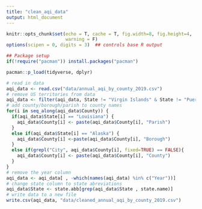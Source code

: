 ```yaml
---
title: "clean_aqi_data"
output: html_document
---
```


```r
knitr::opts_chunk$set(echo = T, cache = T, fig.width=8, fig.height=4,
                      warning = F)
options(scipen = 0, digits = 3)  ## controls base R output

## Package setup
if(!require("pacman")) install.packages("pacman")

pacman::p_load(tidyverse, dplyr)
```


```r
# read in data
aqi_data <- read.csv("data/annual_aqi_by_county_2019.csv")
# remove US territories from data
aqi_data <- filter(aqi_data, State != "Virgin Islands" & State != "Puerto Rico" & State != "Country Of Mexico")
# add county/borough/parish to county names 
for(i in seq_along(aqi_data$County)) {
  if(aqi_data$State[i] == "Louisiana") {
    aqi_data$County[i] <- paste(aqi_data$County[i], "Parish")
  }
  else if(aqi_data$State[i] == "Alaska") {
    aqi_data$County[i] <-paste(aqi_data$County[i], "Borough")
  }
  else if(grepl("City", aqi_data$County[i], fixed=TRUE) == FALSE){
    aqi_data$County[i] <- paste(aqi_data$County[i], "County")
  }
}
# remove the year column
aqi_data <- aqi_data[ , -which(names(aqi_data) %in% c("Year"))]
# change state column to state abreviations
aqi_data$State <- state.abb[grep(aqi_data$State , state.name)]
# write data to a new file 
write.csv(aqi_data, "data/cleaned_annual_aqi_by_county_2019.csv")
```

